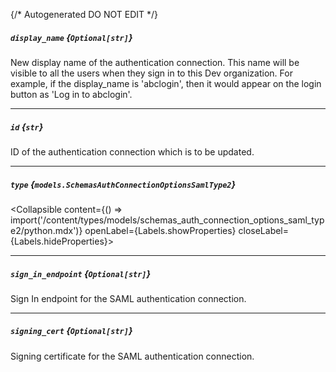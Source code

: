 {/* Autogenerated DO NOT EDIT  */}

##### `display_name` *{`Optional[str]`}*
New display name of the authentication connection. This name will
be visible to all the users when they sign in to this Dev
organization. For example, if the display_name is 'abclogin', then
it would appear on the login button as 'Log in to abclogin'.


---
##### `id` *{`str`}*
ID of the authentication connection which is to be updated.


---
##### `type` *{`models.SchemasAuthConnectionOptionsSamlType2`}*
<Collapsible content={() => import('/content/types/models/schemas_auth_connection_options_saml_type2/python.mdx')} openLabel={Labels.showProperties} closeLabel={Labels.hideProperties}>
</Collapsible>

---
##### `sign_in_endpoint` *{`Optional[str]`}*
Sign In endpoint for the SAML authentication connection.

---
##### `signing_cert` *{`Optional[str]`}*
Signing certificate for the SAML authentication connection.




